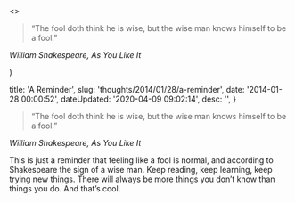 

  <>
  <blockquote><p>“The fool doth think he is wise, but the wise man knows himself to be a fool.”</p></blockquote>
<p><em>William Shakespeare, As You Like It</em></p>
  </>
)


  title: 'A Reminder',
  slug: 'thoughts/2014/01/28/a-reminder',
  date: '2014-01-28 00:00:52',
  dateUpdated: '2020-04-09 09:02:14',
  desc: '',
}

<blockquote><p>“The fool doth think he is wise, but the wise man knows himself to be a fool.”</p></blockquote>
<p><em>William Shakespeare, As You Like It</em></p>

<p>This is just a reminder that feeling like a fool is normal, and according to Shakespeare the sign of a wise man. Keep reading, keep learning, keep trying new things. There will always be more things you don’t know than things you do. And that’s cool.</p>

